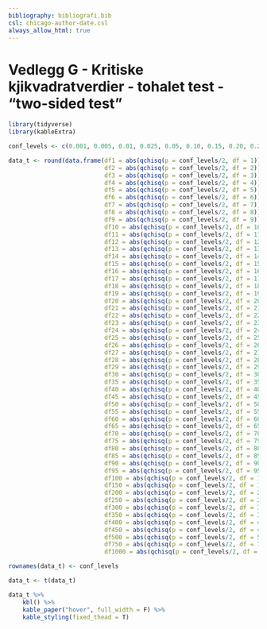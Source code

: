 ```yaml
---
bibliography: bibliografi.bib  
csl: chicago-author-date.csl
always_allow_html: true
---
```


# Vedlegg G - Kritiske kjikvadratverdier - tohalet test - "two-sided test" {.unnumbered}

```r
library(tidyverse)
library(kableExtra)

conf_levels <- c(0.001, 0.005, 0.01, 0.025, 0.05, 0.10, 0.15, 0.20, 0.25)  

data_t <- round(data.frame(df1 = abs(qchisq(p = conf_levels/2, df = 1)),  
                           df2 = abs(qchisq(p = conf_levels/2, df = 2)),
                           df3 = abs(qchisq(p = conf_levels/2, df = 3)),
                           df4 = abs(qchisq(p = conf_levels/2, df = 4)),
                           df5 = abs(qchisq(p = conf_levels/2, df = 5)),
                           df6 = abs(qchisq(p = conf_levels/2, df = 6)),
                           df7 = abs(qchisq(p = conf_levels/2, df = 7)),
                           df8 = abs(qchisq(p = conf_levels/2, df = 8)),
                           df9 = abs(qchisq(p = conf_levels/2, df = 9)),
                           df10 = abs(qchisq(p = conf_levels/2, df = 10)),
                           df11 = abs(qchisq(p = conf_levels/2, df = 11)),
                           df12 = abs(qchisq(p = conf_levels/2, df = 12)),
                           df13 = abs(qchisq(p = conf_levels/2, df = 13)),
                           df14 = abs(qchisq(p = conf_levels/2, df = 14)),
                           df15 = abs(qchisq(p = conf_levels/2, df = 15)),
                           df16 = abs(qchisq(p = conf_levels/2, df = 16)),
                           df17 = abs(qchisq(p = conf_levels/2, df = 17)),
                           df18 = abs(qchisq(p = conf_levels/2, df = 18)),
                           df19 = abs(qchisq(p = conf_levels/2, df = 19)),
                           df20 = abs(qchisq(p = conf_levels/2, df = 20)),
                           df21 = abs(qchisq(p = conf_levels/2, df = 21)),
                           df22 = abs(qchisq(p = conf_levels/2, df = 22)),
                           df23 = abs(qchisq(p = conf_levels/2, df = 23)),
                           df24 = abs(qchisq(p = conf_levels/2, df = 24)),
                           df25 = abs(qchisq(p = conf_levels/2, df = 25)),
                           df26 = abs(qchisq(p = conf_levels/2, df = 26)),
                           df27 = abs(qchisq(p = conf_levels/2, df = 27)),
                           df28 = abs(qchisq(p = conf_levels/2, df = 28)),
                           df29 = abs(qchisq(p = conf_levels/2, df = 29)),
                           df30 = abs(qchisq(p = conf_levels/2, df = 30)),
                           df35 = abs(qchisq(p = conf_levels/2, df = 35)),
                           df40 = abs(qchisq(p = conf_levels/2, df = 40)),
                           df45 = abs(qchisq(p = conf_levels/2, df = 45)),
                           df50 = abs(qchisq(p = conf_levels/2, df = 50)),
                           df55 = abs(qchisq(p = conf_levels/2, df = 55)),
                           df60 = abs(qchisq(p = conf_levels/2, df = 60)),
                           df65 = abs(qchisq(p = conf_levels/2, df = 65)),
                           df70 = abs(qchisq(p = conf_levels/2, df = 70)),
                           df75 = abs(qchisq(p = conf_levels/2, df = 75)),
                           df80 = abs(qchisq(p = conf_levels/2, df = 80)),
                           df85 = abs(qchisq(p = conf_levels/2, df = 85)),
                           df90 = abs(qchisq(p = conf_levels/2, df = 90)),
                           df95 = abs(qchisq(p = conf_levels/2, df = 95)),
                           df100 = abs(qchisq(p = conf_levels/2, df = 100)),
                           df150 = abs(qchisq(p = conf_levels/2, df = 150)),
                           df200 = abs(qchisq(p = conf_levels/2, df = 200)),
                           df250 = abs(qchisq(p = conf_levels/2, df = 250)),
                           df300 = abs(qchisq(p = conf_levels/2, df = 300)),
                           df350 = abs(qchisq(p = conf_levels/2, df = 350)),
                           df400 = abs(qchisq(p = conf_levels/2, df = 400)),
                           df450 = abs(qchisq(p = conf_levels/2, df = 450)),
                           df500 = abs(qchisq(p = conf_levels/2, df = 500)),
                           df750 = abs(qchisq(p = conf_levels/2, df = 750)),
                           df1000 = abs(qchisq(p = conf_levels/2, df = 1000))), 3)

rownames(data_t) <- conf_levels

data_t <- t(data_t)

data_t %>%
    kbl() %>%
    kable_paper("hover", full_width = F) %>%
    kable_styling(fixed_thead = T)
```
